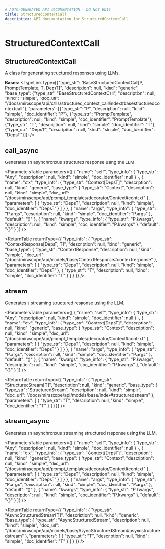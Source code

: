 ```yaml
---
# AUTO-GENERATED API DOCUMENTATION - DO NOT EDIT
title: StructuredContextCall
description: API documentation for StructuredContextCall
---
```


# StructuredContextCall

## <ApiType type="Class" path="calls/structured_context_call/StructuredContextCall" symbolName="StructuredContextCall" /> StructuredContextCall

A class for generating structured responses using LLMs.

**Bases:** 
<TypeLink type={{"type_str": "BaseStructuredContextCall[P, PromptTemplate, T, DepsT]", "description": null, "kind": "generic", "base_type": {"type_str": "BaseStructuredContextCall", "description": null, "kind": "simple", "doc_url": "/docs/mirascope/api/calls/structured_context_call/index#basestructuredcontextcall"}, "parameters": [{"type_str": "P", "description": null, "kind": "simple", "doc_identifier": "P"}, {"type_str": "PromptTemplate", "description": null, "kind": "simple", "doc_identifier": "PromptTemplate"}, {"type_str": "T", "description": null, "kind": "simple", "doc_identifier": "T"}, {"type_str": "DepsT", "description": null, "kind": "simple", "doc_identifier": "DepsT"}]}} />

## <ApiType type="Function" path="calls/structured_context_call/StructuredContextCall" symbolName="call_async" /> call_async

Generates an asynchronous structured response using the LLM.

<ParametersTable
  parameters={[
  {
    "name": "self",
    "type_info": {
      "type_str": "Any",
      "description": null,
      "kind": "simple",
      "doc_identifier": null
    }
  },
  {
    "name": "ctx",
    "type_info": {
      "type_str": "Context[DepsT]",
      "description": null,
      "kind": "generic",
      "base_type": {
        "type_str": "Context",
        "description": null,
        "kind": "simple",
        "doc_url": "/docs/mirascope/api/prompt_templates/decorator/Context#context"
      },
      "parameters": [
        {
          "type_str": "DepsT",
          "description": null,
          "kind": "simple",
          "doc_identifier": "DepsT"
        }
      ]
    }
  },
  {
    "name": "args",
    "type_info": {
      "type_str": "P.args",
      "description": null,
      "kind": "simple",
      "doc_identifier": "P.args"
    },
    "default": "()"
  },
  {
    "name": "kwargs",
    "type_info": {
      "type_str": "P.kwargs",
      "description": null,
      "kind": "simple",
      "doc_identifier": "P.kwargs"
    },
    "default": "{}"
  }
]}
/>

<ReturnTable
  returnType={{
  "type_info": {
    "type_str": "ContextResponse[DepsT, T]",
    "description": null,
    "kind": "generic",
    "base_type": {
      "type_str": "ContextResponse",
      "description": null,
      "kind": "simple",
      "doc_url": "/docs/mirascope/api/models/base/ContextResponse#contextresponse"
    },
    "parameters": [
      {
        "type_str": "DepsT",
        "description": null,
        "kind": "simple",
        "doc_identifier": "DepsT"
      },
      {
        "type_str": "T",
        "description": null,
        "kind": "simple",
        "doc_identifier": "T"
      }
    ]
  }
}}
/>


## <ApiType type="Function" path="calls/structured_context_call/StructuredContextCall" symbolName="stream" /> stream

Generates a streaming structured response using the LLM.

<ParametersTable
  parameters={[
  {
    "name": "self",
    "type_info": {
      "type_str": "Any",
      "description": null,
      "kind": "simple",
      "doc_identifier": null
    }
  },
  {
    "name": "ctx",
    "type_info": {
      "type_str": "Context[DepsT]",
      "description": null,
      "kind": "generic",
      "base_type": {
        "type_str": "Context",
        "description": null,
        "kind": "simple",
        "doc_url": "/docs/mirascope/api/prompt_templates/decorator/Context#context"
      },
      "parameters": [
        {
          "type_str": "DepsT",
          "description": null,
          "kind": "simple",
          "doc_identifier": "DepsT"
        }
      ]
    }
  },
  {
    "name": "args",
    "type_info": {
      "type_str": "P.args",
      "description": null,
      "kind": "simple",
      "doc_identifier": "P.args"
    },
    "default": "()"
  },
  {
    "name": "kwargs",
    "type_info": {
      "type_str": "P.kwargs",
      "description": null,
      "kind": "simple",
      "doc_identifier": "P.kwargs"
    },
    "default": "{}"
  }
]}
/>

<ReturnTable
  returnType={{
  "type_info": {
    "type_str": "StructuredStream[T]",
    "description": null,
    "kind": "generic",
    "base_type": {
      "type_str": "StructuredStream",
      "description": null,
      "kind": "simple",
      "doc_url": "/docs/mirascope/api/models/base/index#structuredstream"
    },
    "parameters": [
      {
        "type_str": "T",
        "description": null,
        "kind": "simple",
        "doc_identifier": "T"
      }
    ]
  }
}}
/>


## <ApiType type="Function" path="calls/structured_context_call/StructuredContextCall" symbolName="stream_async" /> stream_async

Generates an asynchronous streaming structured response using the LLM.

<ParametersTable
  parameters={[
  {
    "name": "self",
    "type_info": {
      "type_str": "Any",
      "description": null,
      "kind": "simple",
      "doc_identifier": null
    }
  },
  {
    "name": "ctx",
    "type_info": {
      "type_str": "Context[DepsT]",
      "description": null,
      "kind": "generic",
      "base_type": {
        "type_str": "Context",
        "description": null,
        "kind": "simple",
        "doc_url": "/docs/mirascope/api/prompt_templates/decorator/Context#context"
      },
      "parameters": [
        {
          "type_str": "DepsT",
          "description": null,
          "kind": "simple",
          "doc_identifier": "DepsT"
        }
      ]
    }
  },
  {
    "name": "args",
    "type_info": {
      "type_str": "P.args",
      "description": null,
      "kind": "simple",
      "doc_identifier": "P.args"
    },
    "default": "()"
  },
  {
    "name": "kwargs",
    "type_info": {
      "type_str": "P.kwargs",
      "description": null,
      "kind": "simple",
      "doc_identifier": "P.kwargs"
    },
    "default": "{}"
  }
]}
/>

<ReturnTable
  returnType={{
  "type_info": {
    "type_str": "AsyncStructuredStream[T]",
    "description": null,
    "kind": "generic",
    "base_type": {
      "type_str": "AsyncStructuredStream",
      "description": null,
      "kind": "simple",
      "doc_url": "/docs/mirascope/api/models/base/AsyncStructuredStream#asyncstructuredstream"
    },
    "parameters": [
      {
        "type_str": "T",
        "description": null,
        "kind": "simple",
        "doc_identifier": "T"
      }
    ]
  }
}}
/>


